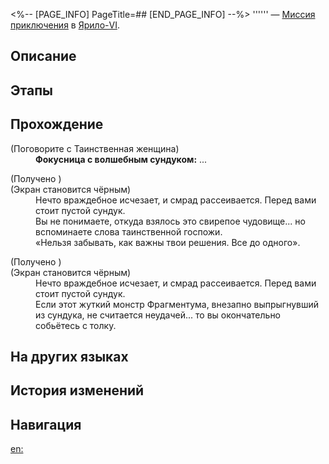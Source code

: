 <%-- [PAGE_INFO]
PageTitle=##
[END_PAGE_INFO] --%>
{{Дополнить|Диалоги.}}
{{Миссия Инфобокс
|id              = 4040120
|Название        = 
|Изображение     = Миссия .png
|Тип             = Миссия приключения
|Событие         = 
|Глава           = 
|Условия         = Завершена [[Миссия Освоения]] «[[Неисчезающие тени]]»
|Персонажи       = Первопроходец; Фокусница с волшебным сундуком
|СтартЛокация    = [[Ярило-VI]] — [[Камнеград]]
|Мир             = Ярило-VI
|Предыдущая      = 
|Следующая       = 
|Награды         = Щиты*20; Кредиты*10 000
}}
'''''' — [[Миссия приключения]] в [[Ярило-VI]].

==Описание==
{{Описание|<!--официальное описание из Перекрёстка судеб-->}}

==Этапы==


==Прохождение==
{{Дополнить}}

;(Поговорите с Таинственная женщина)
:'''Фокусница с волшебным сундуком:''' ...

;(Получено {{Предмет|Ослепительный радужный камень|20|x=1}})
;(Экран становится чёрным)
:Нечто враждебное исчезает, и смрад рассеивается. Перед вами стоит пустой сундук.
:Вы не понимаете, откуда взялось это свирепое чудовище... но вспоминаете слова таинственной госпожи.
:«Нельзя забывать, как важны твои решения. Все до одного».

;(Получено {{Предмет|Ослепительный радужный камень|20|x=1}})
;(Экран становится чёрным)
:Нечто враждебное исчезает, и смрад рассеивается. Перед вами стоит пустой сундук.
:Если этот жуткий монстр Фрагментума, внезапно выпрыгнувший из сундука, не считается неудачей... то вы окончательно собьётесь с толку.
{{Диалог Конец}}

==На других языках==
{{На других языках
|en   = 
|zhs  = 
|zht  = 
|ja   = 
|ko   = 
|es   = 
|fr   = 
|ru   = 
|th   = 
|vi   = 
|de   = 
|id   = 
|pt   = 
}}

==История изменений==
{{История изменений|3.5}}

==Навигация==
{{Миссия приключения Навбокс|Глава }}

[[en:]]
